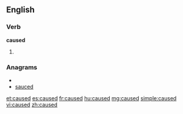 ==English==

===Verb===
'''caused'''

# {{past of|[[cause]]}}

===Anagrams===
* {{alphagram|acdesu}}
* [[sauced#English|sauced]]

[[et:caused]]
[[es:caused]]
[[fr:caused]]
[[hu:caused]]
[[mg:caused]]
[[simple:caused]]
[[vi:caused]]
[[zh:caused]]